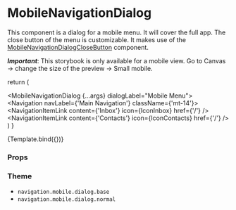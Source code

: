
<Meta
  title="Components/Menu/MobileNavigationDialog"
  component={MobileNavigationDialog}
/>

# MobileNavigationDialog

This component is a dialog for a mobile menu. It will cover the full app.
The close button of the menu is customizable. It makes use of the [MobileNavigationDialogCloseButton](/docs/components-menu-MobileNavigationDialogCloseButton--default-story) component.

_**Important**_: This storybook is only available for a mobile view. Go to Canvas -> change the size of the preview -> Small mobile.

  return (
    <MenuProvider>
      <div>
        <HeaderMain title="Home" />
        <MobileNavigationDialog {...args} dialogLabel="Mobile Menu">
          <Navigation navLabel={'Main Navigation'} className={'mt-14'}>
            <NavigationItemLink content={'Inbox'} icon={IconInbox} href={'/'} />
            <NavigationItemLink
              content={'Contacts'}
              icon={IconContacts}
              href={'/'}
            />
          </Navigation>
        </MobileNavigationDialog>
      </div>
    </MenuProvider>
  )
}

<Canvas>
  <Story name="Default">{Template.bind({})}</Story>
</Canvas>

### Props

<ArgsTable story="Default" />

### Theme

- `navigation.mobile.dialog.base`
- `navigation.mobile.dialog.normal`
